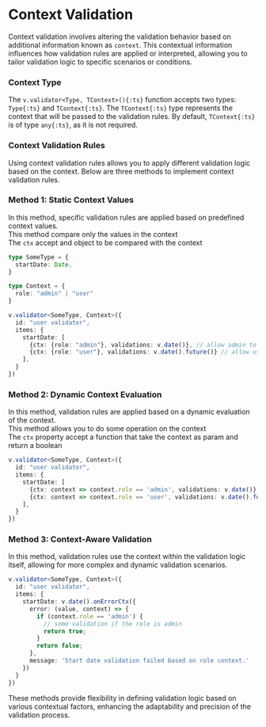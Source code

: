 # Context Validation

Context validation involves altering the validation behavior based on additional information known as `context`. This contextual information influences how validation rules are applied or interpreted, allowing you to tailor validation logic to specific scenarios or conditions.

### Context Type

The `v.validator<Type, TContext>(){:ts}` function accepts two types: `Type{:ts}` and `TContext{:ts}`. The `TContext{:ts}` type represents the context that will be passed to the validation rules. By default, `TContext{:ts}` is of type `any{:ts}`, as it is not required.

### Context Validation Rules

Using context validation rules allows you to apply different validation logic based on the context. Below are three methods to implement context validation rules.

### Method 1: Static Context Values

In this method, specific validation rules are applied based on predefined context values.<br/>
This method compare only the values in the context<br/>
The `ctx` accept and object to be compared with the context

```ts {13,14}
type SomeType = {
  startDate: Date,
}

type Context = {
  role: "admin" | "user"
}

v.validator<SomeType, Context>({
  id: "user validator",
  items: {
    startDate: [
      {ctx: {role: "admin"}, validations: v.date()}, // allow admin to provide any date
      {ctx: {role: "user"}, validations: v.date().future()} // allow users providing only a date in future
    ],
  }
})
```

### Method 2: Dynamic Context Evaluation

In this method, validation rules are applied based on a dynamic evaluation of the context.<br/>
This method allows you to do some operation on the context<br/>
The `ctx` property accept a function that take the context as param and return a boolean

```typescript {5-6}
v.validator<SomeType, Context>({
  id: "user validator",
  items: {
    startDate: [
      {ctx: context => context.role == 'admin', validations: v.date()},
      {ctx: context => context.role == 'user', validations: v.date().future()}
    ],
  }
})
```

### Method 3: Context-Aware Validation

In this method, validation rules use the context within the validation logic itself, allowing for more complex and dynamic validation scenarios.

```typescript {5-13} /.onErrorCtx({/
v.validator<SomeType, Context>({
  id: "user validator",
  items: {
    startDate: v.date().onErrorCtx({
      error: (value, context) => {
        if (context.role == 'admin') {
          // some validation if the role is admin
          return true;
        }
        return false;
      },
      message: 'Start date validation failed based on role context.'
    })
  }
})
```

These methods provide flexibility in defining validation logic based on various contextual factors, enhancing the adaptability and precision of the validation process.
